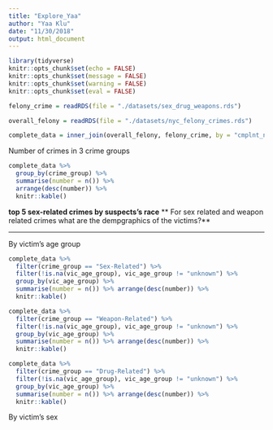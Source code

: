 ```yaml
---
title: "Explore_Yaa"
author: "Yaa Klu"
date: "11/30/2018"
output: html_document
---
```


```r
library(tidyverse)
knitr::opts_chunk$set(echo = FALSE)
knitr::opts_chunk$set(message = FALSE)
knitr::opts_chunk$set(warning = FALSE)
knitr::opts_chunk$set(eval = FALSE)
```


```r
felony_crime = readRDS(file = "./datasets/sex_drug_weapons.rds")

overall_felony = readRDS(file = "./datasets/nyc_felony_crimes.rds")

complete_data = inner_join(overall_felony, felony_crime, by = "cmplnt_num")
```


Number of crimes in 3 crime groups

```r
complete_data %>%
  group_by(crime_group) %>%
  summarise(number = n()) %>%
  arrange(desc(number)) %>%
  knitr::kable()
```


 




**top 5 sex-related crimes by suspects's race**
** For sex related and weapon related crimes what are the dempgraphics of the victims?**


****
By victim's age group
```r
complete_data %>%
  filter(crime_group == "Sex-Related") %>%
  filter(!is.na(vic_age_group), vic_age_group != "unknown") %>% 
  group_by(vic_age_group) %>%
  summarise(number = n()) %>% arrange(desc(number)) %>% 
  knitr::kable() 

complete_data %>%
  filter(crime_group == "Weapon-Related") %>%
  filter(!is.na(vic_age_group), vic_age_group != "unknown") %>% 
  group_by(vic_age_group) %>%
  summarise(number = n()) %>% arrange(desc(number)) %>% 
  knitr::kable() 

complete_data %>%
  filter(crime_group == "Drug-Related") %>%
  filter(!is.na(vic_age_group), vic_age_group != "unknown") %>% 
  group_by(vic_age_group) %>%
  summarise(number = n()) %>% arrange(desc(number)) %>% 
  knitr::kable() 


```


By victim's sex










